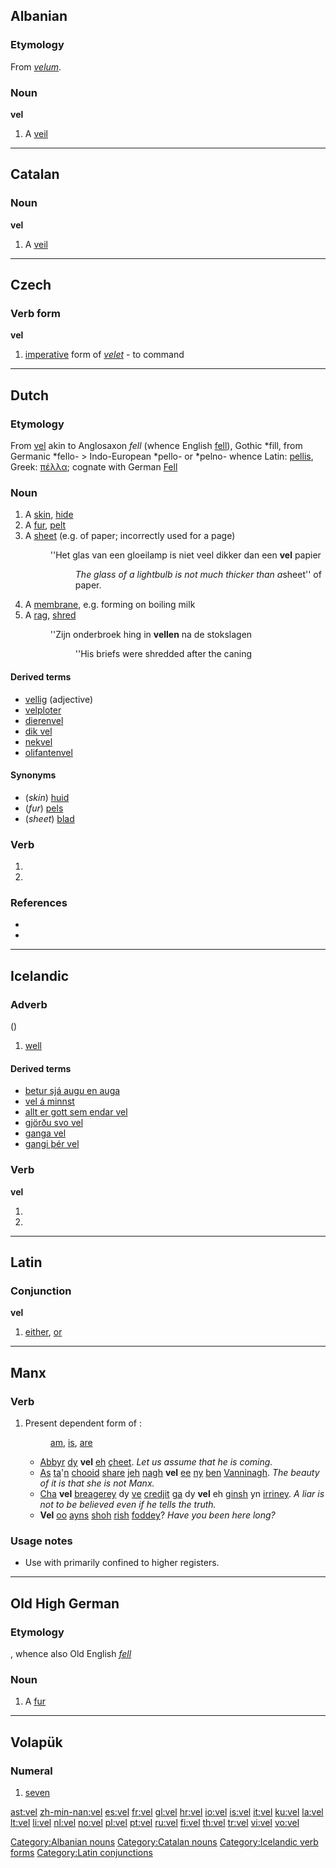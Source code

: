 {{also|-vel|vél|vėl|veļ|Appendix:ISO 639-3 language codes}}
==Albanian==

===Etymology===
From {{etyl|la|sq}} ''[[velum]]''.

===Noun===
'''vel''' {{m}}

# A [[veil]]

[[Category:Albanian nouns]]

----

==Catalan==

===Noun===
'''vel''' {{m}}

# A [[veil]]

[[Category:Catalan nouns]]

----

==Czech==

===Verb form===
'''vel'''

# [[imperative]] form of ''[[velet]]'' - to command

----

==Dutch==

===Etymology===
From {{etyl|dum|nl}} [[vel]] akin to Anglosaxon ''fell'' (whence English [[fell]]), Gothic *fill, from Germanic *fello- > Indo-European *pello- or *pelno- whence Latin: [[pellis]], Greek: [[πέλλα]]; cognate with German [[Fell]]

===Noun===
{{nl-noun|vellen|velletje|g=n}}

# A [[skin]], [[hide]]
# A [[fur]], [[pelt]]
# A [[sheet]] (e.g. of paper; incorrectly used for a page)
#: ''Het glas van een gloeilamp is niet veel dikker dan een '''vel''' papier
#:: ''The glass of a lightbulb is not much thicker than a ''sheet'' of paper.
# A [[membrane]], e.g. forming on boiling milk
# A [[rag]], [[shred]]
#: ''Zijn onderbroek hing in '''vellen''' na de stokslagen
#:: ''His briefs were shredded after the caning

====Derived terms====
* [[vellig]] (adjective)
* [[velploter]] {{m}}
* [[dierenvel]] {{n}}
* [[dik vel]] {{n}}
* [[nekvel]] {{n}}
* [[olifantenvel]] {{n}}

====Synonyms====
* (''skin'') [[huid]]
* (''fur'') [[pels]]
* (''sheet'') [[blad]] {{n}}

===Verb===
{{infl|nl}}

# {{nl-verb-form|p=1|n=sg|t=pres|m=ind|vellen}}
# {{nl-verb-form|m=imp|vellen}}

===References===
* {{R:Koenen}}
* {{R:Frank}}

----

==Icelandic==

===Adverb===
{{is-adv|betur|best}} ({{term|háttaratviksorð||adverb of manner|lang=is}})

# [[well]]

====Derived terms====
* [[betur sjá augu en auga]]
* [[vel á minnst]]
* [[allt er gott sem endar vel]]
* [[gjörðu svo vel]]
* [[ganga vel]]
* [[gangi þér vel]]

===Verb===
'''vel'''

# {{form of|first person singular present indicative|velja|lang=is}}
# {{form of|imperative singular|velja|lang=is}}

[[Category:Icelandic verb forms]]

----

==Latin==

===Conjunction===
'''vel'''

# [[either]], [[or]]

[[Category:Latin conjunctions]]

----

==Manx==
{{rfc|[[be]] appears English here.  what's the Manx?  bee?}}

===Verb===
{{infl|gv|verb form}}

# Present dependent form of {{term|be|lang=gv}}:
#: [[am]], [[is]], [[are]]
#* [[abbyr|Abbyr]] [[dy]] '''vel''' [[eh]] [[çheet]]. ''Let us assume that he is coming.''
#* [[As]] [[ta]]'[[yn|n]] [[cooid|chooid]] [[share]] [[jeh]] [[nagh]] '''vel''' [[ee]] [[ny]] [[ben]] [[Manninagh|Vanninagh]]. ''The beauty of it is that she is not Manx.''
#* [[cha|Cha]] '''vel''' [[breagerey]] dy [[ve]] [[credjit]] [[ga]] dy '''vel''' eh [[ginsh]] yn [[firriney|irriney]]. ''A liar is not to be believed even if he tells the truth.''
#* '''Vel''' [[oo]] [[ayns]] [[shoh]] [[rish]] [[foddey]]? ''Have you been here long?''

===Usage notes===
* Use with {{term|cha|lang=gv}} primarily confined to higher registers.

----

==Old High German==

===Etymology===
{{proto|Germanic|fellam|lang=goh}}, whence also Old English ''[[fell]]''

===Noun===
{{goh-noun|g=n}}

# A [[fur]]

----

==Volapük==

===Numeral===
{{infl|vo|numeral}}

# {{cardinal|lang=vo}} [[seven]]

[[ast:vel]]
[[zh-min-nan:vel]]
[[es:vel]]
[[fr:vel]]
[[gl:vel]]
[[hr:vel]]
[[io:vel]]
[[is:vel]]
[[it:vel]]
[[ku:vel]]
[[la:vel]]
[[lt:vel]]
[[li:vel]]
[[nl:vel]]
[[no:vel]]
[[pl:vel]]
[[pt:vel]]
[[ru:vel]]
[[fi:vel]]
[[th:vel]]
[[tr:vel]]
[[vi:vel]]
[[vo:vel]]